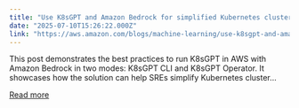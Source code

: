 ```yaml
---
title: "Use K8sGPT and Amazon Bedrock for simplified Kubernetes cluster maintenance"
date: "2025-07-10T15:26:22.000Z"
link: "https://aws.amazon.com/blogs/machine-learning/use-k8sgpt-and-amazon-bedrock-for-simplified-kubernetes-cluster-maintenance/"
---
```


This post demonstrates the best practices to run K8sGPT in AWS with Amazon Bedrock in two modes: K8sGPT CLI and K8sGPT Operator. It showcases how the solution can help SREs simplify Kubernetes cluster...

[Read more](https://aws.amazon.com/blogs/machine-learning/use-k8sgpt-and-amazon-bedrock-for-simplified-kubernetes-cluster-maintenance/)
